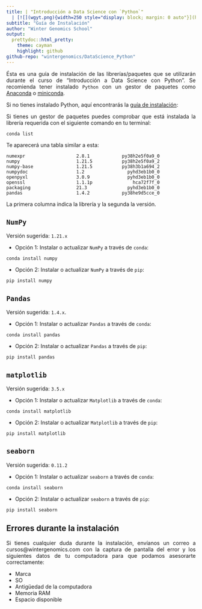 ```yaml
---
title: | "Introducción a Data Science con `Python`"
  | [![](wgyt.png){width=250 style="display: block; margin: 0 auto"}](https://www.wintergenomics.com)
subtitle: "Guía de Instalación"
author: "Winter Genomics School"
output: 
  prettydoc::html_pretty:
    theme: cayman
    highlight: github
github-repo: "wintergenomics/DataScience_Python"
---
```

<p align="justify">
Ésta es una guía de instalación de las librerías/paquetes que se utilizarán durante el curso de "Introducción a Data Science con Python". Se recomienda tener instalado `Python` con un gestor de paquetes como [Anaconda](https://www.anaconda.com/products/distribution) o [miniconda](https://docs.conda.io/en/latest/miniconda.html). 
</p>

<p align="justify">
Si no tienes instalado Python, aquí encontrarás la [guía de instalación](https://drive.google.com/file/d/1yMzSTJv5QqVp8yYVK0SvKxEyDQ-e674m/view?usp=sharing): 
</p>

<p align="justify">
Si tienes un gestor de paquetes puedes comprobar que está instalada la librería requerida con el siguiente comando en tu terminal:
</p>

```
conda list
```

Te aparecerá una tabla similar a esta: 

```
numexpr                   2.8.1            py38h2e5f0a9_0  
numpy                     1.21.5           py38h2e5f0a9_2  
numpy-base                1.21.5           py38h3b1a694_2  
numpydoc                  1.2                pyhd3eb1b0_0  
openpyxl                  3.0.9              pyhd3eb1b0_0  
openssl                   1.1.1p               hca72f7f_0  
packaging                 21.3               pyhd3eb1b0_0  
pandas                    1.4.2            py38he9d5cce_0 
```

La primera columna indica la librería y la segunda la versión. 

## `NumPy`

Versión sugerida: `1.21.x`

* Opción 1: Instalar o actualizar `NumPy` a través de `conda`: 

```
conda install numpy
```

* Opción 2: Instalar o actualizar `NumPy` a través de `pip`:

```
pip install numpy
```

## `Pandas`

Versión sugerida:  `1.4.x`. 

* Opción 1: Instalar o actualizar `Pandas` a través de `conda`: 

```
conda install pandas
```

* Opción 2: Instalar o actualizar `Pandas` a través de `pip`:

```
pip install pandas
```

## `matplotlib`

Versión sugerida: `3.5.x`

* Opción 1: Instalar o actualizar `Matplotlib` a través de `conda`:

```
conda install matplotlib
```

* Opción 2: Instalar o actualizar `Matplotlib` a través de `pip`: 

```
pip install matplotlib
```

## `seaborn`

Versión sugerida: `0.11.2`

* Opción 1: Instalar o actualizar `seaborn` a través de `conda`:

```
conda install seaborn
```

* Opción 2: Instalar o actualizar `seaborn` a través de `pip`: 

```
pip install seaborn
```

## Errores durante la instalación

<p align="justify">
Si tienes cualquier duda durante la instalación, envíanos un correo a cursos@wintergenomics.com con la captura de pantalla del error y los siguientes datos de tu computadora para que podamos asesorarte correctamente:
</p>

+ Marca
+ SO
+ Antigüedad de la computadora
+ Memoria RAM 
+ Espacio disponible
